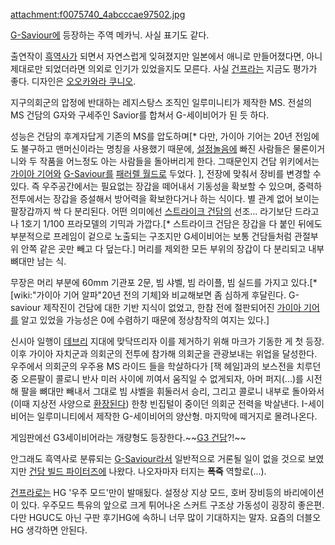 attachment:f0075740_4abcccae97502.jpg

[[G-Saviour]]에 등장하는 주역 메카닉. 사실 표기도 같다.

출연작이 [[흑역사]]가 되면서 자연스럽게 잊혀졌지만 일본에서 애니로 만들어졌다면, 아니 제대로만 되었더라면 의외로 인기가 있었을지도 모른다. 사실 [[건프라]]는 지금도 평가가 좋다. 디자인은 [[오오카와라 쿠니오]]. 

지구의회군의 압정에 반대하는 레지스탕스 조직인 일루미니티가 제작한 MS. 전설의 MS 건담의 G자와 구세주인 Savior를 합쳐서 G-세이비어가 된 듯 하다.

성능은 건담의 후계자답게 기존의 MS를 압도하며[* 다만, 가이아 기어는 20년 전임에도 불구하고 맨머신이라는 명칭을 사용했기 때문에, [[설정놀음]]에 빠진 사람들은 물론이거니와 두 작품을 어느정도 아는 사람들을 돌아버리게 한다. 그때문인지 건담 위키에서는 [[가이아 기어]]와 [[G-Saviour]]를 [[패러렐 월드]]로 두었다. ], 전장에 맞춰서 장비를 변경할 수 있다. 즉 우주공간에서는 필요없는 장갑을 떼어내서 기동성을 확보할 수 있으며, 중력하 전투에서는 장갑을 증설해서 방어력을 확보한다거나 하는 식이다. 별 관계 없어 보이는 팔장갑까지 싹 다 분리된다. 어떤 의미에선 [[스트라이크 건담]]의 선조... 라기보단 드라고나 1호기 1/100 프라모델의 기믹과 가깝다.[* 스트라이크 건담은 장갑을 다 붙인 뒤에도 부분적으로 프레임이 겉으로 노출되는 구조지만 G세이비어는 보통 건담들처럼 관절부위 안쪽 같은 곳만 빼고 다 덮는다.] 머리를 제외한 모든 부위의 장갑이 다 분리되고 내부 뼈대만 남는 식.

무장은 머리 부분에 60mm 기관포 2문, 빔 샤벨, 빔 라이플, 빔 실드를 가지고 있다.[* [wiki:"가이아 기어 알파"20년 전의 기체]와 비교해보면 좀 심하게 후달린다. G-saviour 제작진이 건담에 대한 기반 지식이 없었고, 한참 전에 절판되어진 [[가이아 기어]]를 알고 있었을 가능성은 0에 수렴하기 때문에 정상참작의 여지는 있다.]

신시아 일행이 [[데브리]] 지대에 맞닥뜨리자 이를 제거하기 위해 마크가 기동한 게 첫 등장. 이후 가이아 자치군과 의회군의 전투에 참가해 의회군을 관광보내는 위업을 달성한다. 우주에서 의회군의 우주용 MS 라이드 들을 학살하다가 [잭 헤일]과의 보스전을 치루던 중 오른팔이 콜로니 반사 미러 사이에 끼여서 움직일 수 없게되자, 아머 퍼지(...)를 시전해 팔을 뼈대만 빼내서 그대로 빔 샤벨을 휘둘러서 승리, 그리고 콜로니 내부로 돌아와서(이때 지상전 사양으로 [[환장]]된다) 한창 빈집털이 중이던 의회군 전력을 박살낸다.
I-세이비어는 일루미니티에서 제작한 G-세이비어의 양산형. 마지막에 떼거지로 몰려나온다. 

게임판에선 G3세이비어라는 개량형도 등장한다.~~[[G3 건담]]?!~~

안그래도 흑역사로 분류되는 [[G-Saviour]]라서 일반적으로 거론될 일이 없을 것으로 보였지만 [[건담 빌드 파이터즈]]에 나왔다. 나오자마자 터지는 '''폭죽''' 역할로(...).

[[건프라]]로는 HG '우주 모드'만이 발매됬다. 설정상 지상 모드, 호버 장비등의 바리에이션이 있다. 우주모드 특유의 앞으로 크게 튀어나온 스커트 구조상 가동성이 굉장히 좋은편. 다만 HGUC도 아닌 구판 후기HG에 속하니 너무 많이 기대하지는 말자. 요즘의 더블오 HG 생각하면 안된다.

